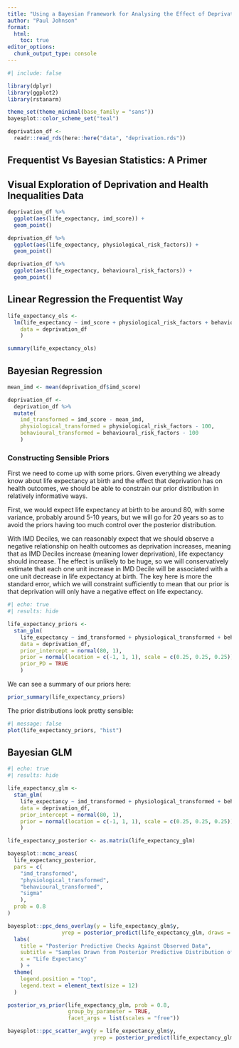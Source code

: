 ```yaml
---
title: "Using a Bayesian Framework for Analysing the Effect of Deprivation on Health Outcomes"
author: "Paul Johnson"
format: 
  html:
    toc: true
editor_options: 
  chunk_output_type: console
---
```

```r
#| include: false

library(dplyr)
library(ggplot2)
library(rstanarm)

theme_set(theme_minimal(base_family = "sans"))
bayesplot::color_scheme_set("teal")

deprivation_df <- 
  readr::read_rds(here::here("data", "deprivation.rds"))
```


## Frequentist Vs Bayesian Statistics: A Primer



## Visual Exploration of Deprivation and Health Inequalities Data


```r

deprivation_df %>%
  ggplot(aes(life_expectancy, imd_score)) +
  geom_point()

```

```r

deprivation_df %>%
  ggplot(aes(life_expectancy, physiological_risk_factors)) +
  geom_point()

deprivation_df %>%
  ggplot(aes(life_expectancy, behavioural_risk_factors)) +
  geom_point()

```

## Linear Regression the Frequentist Way

```r

life_expectancy_ols <-
  lm(life_expectancy ~ imd_score + physiological_risk_factors + behavioural_risk_factors,
    data = deprivation_df
    )

summary(life_expectancy_ols)

```

## Bayesian Regression

```r

mean_imd <- mean(deprivation_df$imd_score)

deprivation_df <-
  deprivation_df %>%
  mutate(
    imd_transformed = imd_score - mean_imd,
    physiological_transformed = physiological_risk_factors - 100,
    behavioural_transformed = behavioural_risk_factors - 100
    )


```

### Constructing Sensible Priors

First we need to come up with some priors. Given everything we already know about life expectancy at birth and the effect that deprivation has on health outcomes, we should be able to constrain our prior distribution in relatively informative ways. 

First, we would expect life expectancy at birth to be around 80, with some variance, probably around 5-10 years, but we will go for 20 years so as to avoid the priors having too much control over the posterior distribution.

With IMD Deciles, we can reasonably expect that we should observe a negative relationship on health outcomes as deprivation increases, meaning that as IMD Deciles increase (meaning lower deprivation), life expectancy should increase. The effect is unlikely to be huge, so we will conservatively estimate that each one unit increase in IMD Decile will be associated with a one unit decrease in life expectancy at birth. The key here is more the standard error, which we will constraint sufficiently to mean that our prior is that deprivation will only have a negative effect on life expectancy.

```r
#| echo: true
#| results: hide

life_expectancy_priors <- 
  stan_glm(
    life_expectancy ~ imd_transformed + physiological_transformed + behavioural_transformed,
    data = deprivation_df,
    prior_intercept = normal(80, 1),
    prior = normal(location = c(-1, 1, 1), scale = c(0.25, 0.25, 0.25)),
    prior_PD = TRUE
    )
```

We can see a summary of our priors here:

```r
prior_summary(life_expectancy_priors)
```

The prior distributions look pretty sensible:

```r
#| message: false
plot(life_expectancy_priors, "hist")

```

## Bayesian GLM

```r
#| echo: true
#| results: hide

life_expectancy_glm <- 
  stan_glm(
    life_expectancy ~ imd_transformed + physiological_transformed + behavioural_transformed,
    data = deprivation_df,
    prior_intercept = normal(80, 1),
    prior = normal(location = c(-1, 1, 1), scale = c(0.25, 0.25, 0.25))
    )

life_expectancy_posterior <- as.matrix(life_expectancy_glm)

```

```r

bayesplot::mcmc_areas(
  life_expectancy_posterior,
  pars = c(
    "imd_transformed",
    "physiological_transformed",
    "behavioural_transformed",
    "sigma"
    ),
  prob = 0.8
)

bayesplot::ppc_dens_overlay(y = life_expectancy_glm$y,
                 yrep = posterior_predict(life_expectancy_glm, draws = 50)) +
  labs(
    title = "Posterior Predictive Checks Against Observed Data",
    subtitle = "Samples Drawn from Posterior Predictive Distribution of Life Expectancy by IMD Score and Physiological & Behavioural Risk Factors",
    x = "Life Expectancy"
    ) +
  theme(
    legend.position = "top",
    legend.text = element_text(size = 12)
  )

posterior_vs_prior(life_expectancy_glm, prob = 0.8,
                   group_by_parameter = TRUE,
                   facet_args = list(scales = "free"))

bayesplot::ppc_scatter_avg(y = life_expectancy_glm$y,
                           yrep = posterior_predict(life_expectancy_glm, draws = 50))


```
